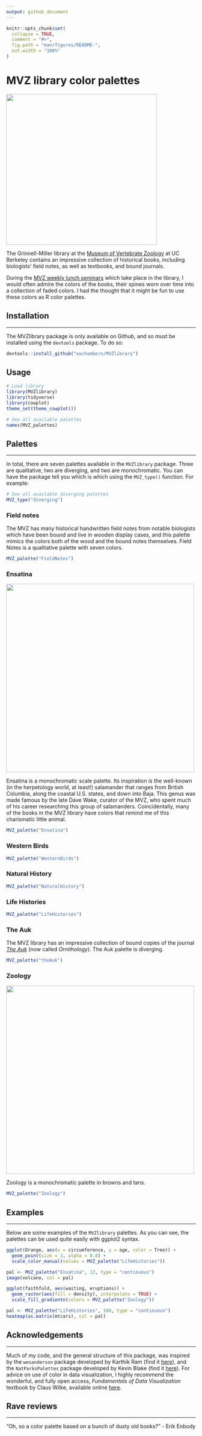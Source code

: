```yaml
---
output: github_document
---
```


<!-- README.md is generated from README.Rmd. Please edit that file -->

```r
knitr::opts_chunk$set(
  collapse = TRUE,
  comment = "#>",
  fig.path = "man/figures/README-",
  out.width = "100%"
)
```

# MVZ library color palettes

<img src="photos/library_images.png" align="center" height="400"/>

The Grinnell-Miller library at the [Museum of Vertebrate Zoology](https://mvz.berkeley.edu/) at UC Berkeley contains an impressive collection of historical books, including biologists' field notes, as well as textbooks, and bound journals.

During the [MVZ weekly lunch seminars](https://mvz.berkeley.edu/mvz-lunch/) which take place in the library, I would often admire the colors of the books, their spines worn over time into a collection of faded colors. I had the thought that it might be fun to use these colors as R color palettes.

## Installation

------------------------------------------------------------------------

The MVZlibrary package is only available on Github, and so must be installed using the `devtools` package. To do so:

``` r
devtools::install_github("eachambers/MVZlibrary")
```

## Usage

```r
# Load library
library(MVZlibrary)
library(tidyverse)
library(cowplot)
theme_set(theme_cowplot())

# See all available palettes
names(MVZ_palettes)
```

## Palettes

------------------------------------------------------------------------

In total, there are seven palettes available in the `MVZlibrary` package. Three are qualitative, two are diverging, and two are monochromatic. You can have the package tell you which is which using the `MVZ_type()` function. For example:

```r
# See all available diverging palettes
MVZ_type("diverging")
```

### Field notes

The MVZ has many historical handwritten field notes from notable biologists which have been bound and live in wooden display cases, and this palette mimics the colors both of the wood and the bound notes themselves. Field Notes is a qualitative palette with seven colors.

```r
MVZ_palette("FieldNotes")
```

### Ensatina

<img src="photos/Ensatina.jpg" align="center" height="500"/>

Ensatina is a monochromatic scale palette. Its inspiration is the well-known (in the herpetology world, at least!) salamander that ranges from British Columbia, along the coastal U.S. states, and down into Baja. This genus was made famous by the late Dave Wake, curator of the MVZ, who spent much of his career researching this group of salamanders. Coincidentally, many of the books in the MVZ library have colors that remind me of this charismatic little animal.

```r
MVZ_palette("Ensatina")
```

### Western Birds

```r
MVZ_palette("WesternBirds")
```

### Natural History

```r
MVZ_palette("NaturalHistory")
```

### Life Histories

```r
MVZ_palette("LifeHistories")
```

### The Auk

The MVZ library has an impressive collection of bound copies of the journal [*The Auk*](https://www.jstor.org/journal/auk) (now called *Ornithology*). The Auk palette is diverging.

```r
MVZ_palette("theAuk")
```

### Zoology

<img src="photos/Zoology.jpeg" align="center" height="500"/>

Zoology is a monochromatic palette in browns and tans.

```r
MVZ_palette("Zoology")
```

## Examples

------------------------------------------------------------------------

Below are some examples of the `MVZlibrary` palettes. As you can see, the palettes can be used quite easily with ggplot2 syntax.

```r
ggplot(Orange, aes(x = circumference, y = age, color = Tree)) +
  geom_point(size = 3, alpha = 0.8) +
  scale_color_manual(values = MVZ_palette("LifeHistories"))

pal <- MVZ_palette("Ensatina", 12, type = "continuous")
image(volcano, col = pal)

ggplot(faithfuld, aes(waiting, eruptions)) +
  geom_raster(aes(fill = density), interpolate = TRUE) +
  scale_fill_gradientn(colors = MVZ_palette("Zoology"))

pal <- MVZ_palette("LifeHistories", 100, type = "continuous")
heatmap(as.matrix(mtcars), col = pal)
```

## Acknowledgements

------------------------------------------------------------------------

Much of my code, and the general structure of this package, was inspired by the `wesanderson` package developed by Karthik Ram (find it [here](https://github.com/karthik/wesanderson)), and the `NatParksPalettes` package developed by Kevin Blake (find it [here](https://github.com/kevinsblake/NatParksPalettes)). For advice on use of color in data visualization, I highly recommend the wonderful, and fully open access, *Fundamentals of Data Visualization* textbook by Claus Wilke, available online [here](https://clauswilke.com/dataviz/).

## Rave reviews

------------------------------------------------------------------------

"Oh, so a color palette based on a bunch of dusty old books?" - Erik Enbody
